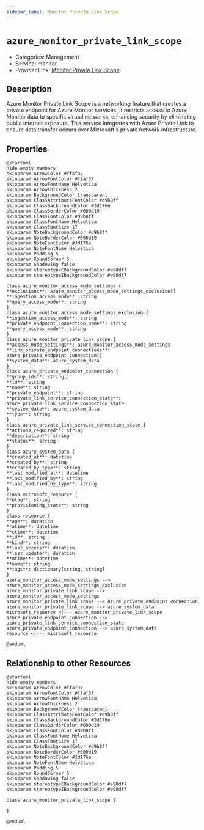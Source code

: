 ```yaml
---
sidebar_label: Monitor Private Link Scope
---
```


# `azure_monitor_private_link_scope`

- Categories: Management
- Service: monitor
- Provider Link: [Monitor Private Link Scope](https://learn.microsoft.com/en-us/azure/azure-monitor/logs/private-link-security)

## Description
Azure Monitor Private Link Scope is a networking feature that creates a private endpoint for Azure Monitor services. It restricts access to Azure Monitor data to specific virtual networks, enhancing security by eliminating public internet exposure. This service integrates with Azure Private Link to ensure data transfer occurs over Microsoft's private network infrastructure.

## Properties
<ZoomPanPinch>

```kroki imgType="plantuml" imgAlt="Diagram of Monitor Private Link Scope data model"
@startuml
hide empty members
skinparam ArrowColor #ffaf37
skinparam ArrowFontColor #ffaf37
skinparam ArrowFontName Helvetica
skinparam ArrowThickness 2
skinparam BackgroundColor transparent
skinparam ClassAttributeFontColor #d9b8ff
skinparam ClassBackgroundColor #3d176e
skinparam ClassBorderColor #000d19
skinparam ClassFontColor #d9b8ff
skinparam ClassFontName Helvetica
skinparam ClassFontSize 17
skinparam NoteBackgroundColor #d9b8ff
skinparam NoteBorderColor #000d19
skinparam NoteFontColor #3d176e
skinparam NoteFontName Helvetica
skinparam Padding 5
skinparam RoundCorner 5
skinparam Shadowing false
skinparam stereotypeCBackgroundColor #e98df7
skinparam stereotypeIBackgroundColor #e98df7

class azure_monitor_access_mode_settings {
**exclusions**: azure_monitor_access_mode_settings_exclusion[]
**ingestion_access_mode**: string
**query_access_mode**: string
}
class azure_monitor_access_mode_settings_exclusion {
**ingestion_access_mode**: string
**private_endpoint_connection_name**: string
**query_access_mode**: string
}
class azure_monitor_private_link_scope {
**access_mode_settings**: azure_monitor_access_mode_settings
**link_private_endpoint_connections**: azure_private_endpoint_connection[]
**system_data**: azure_system_data
}
class azure_private_endpoint_connection {
**group_ids**: string[]
**id**: string
**name**: string
**private_endpoint**: string
**private_link_service_connection_state**: azure_private_link_service_connection_state
**system_data**: azure_system_data
**type**: string
}
class azure_private_link_service_connection_state {
**actions_required**: string
**description**: string
**status**: string
}
class azure_system_data {
**created_at**: datetime
**created_by**: string
**created_by_type**: string
**last_modified_at**: datetime
**last_modified_by**: string
**last_modified_by_type**: string
}
class microsoft_resource {
**etag**: string
**provisioning_state**: string
}
class resource {
**age**: duration
**atime**: datetime
**ctime**: datetime
**id**: string
**kind**: string
**last_access**: duration
**last_update**: duration
**mtime**: datetime
**name**: string
**tags**: dictionary[string, string]
}
azure_monitor_access_mode_settings --> azure_monitor_access_mode_settings_exclusion
azure_monitor_private_link_scope --> azure_monitor_access_mode_settings
azure_monitor_private_link_scope --> azure_private_endpoint_connection
azure_monitor_private_link_scope --> azure_system_data
microsoft_resource <|--- azure_monitor_private_link_scope
azure_private_endpoint_connection --> azure_private_link_service_connection_state
azure_private_endpoint_connection --> azure_system_data
resource <|--- microsoft_resource

@enduml
```

</ZoomPanPinch>


## Relationship to other Resources
<ZoomPanPinch>

```kroki imgType="plantuml" imgAlt="Diagram of Monitor Private Link Scope resource relationships"
@startuml
hide empty members
skinparam ArrowColor #ffaf37
skinparam ArrowFontColor #ffaf37
skinparam ArrowFontName Helvetica
skinparam ArrowThickness 2
skinparam BackgroundColor transparent
skinparam ClassAttributeFontColor #d9b8ff
skinparam ClassBackgroundColor #3d176e
skinparam ClassBorderColor #000d19
skinparam ClassFontColor #d9b8ff
skinparam ClassFontName Helvetica
skinparam ClassFontSize 17
skinparam NoteBackgroundColor #d9b8ff
skinparam NoteBorderColor #000d19
skinparam NoteFontColor #3d176e
skinparam NoteFontName Helvetica
skinparam Padding 5
skinparam RoundCorner 5
skinparam Shadowing false
skinparam stereotypeCBackgroundColor #e98df7
skinparam stereotypeIBackgroundColor #e98df7

class azure_monitor_private_link_scope {

}

@enduml
```

</ZoomPanPinch>




